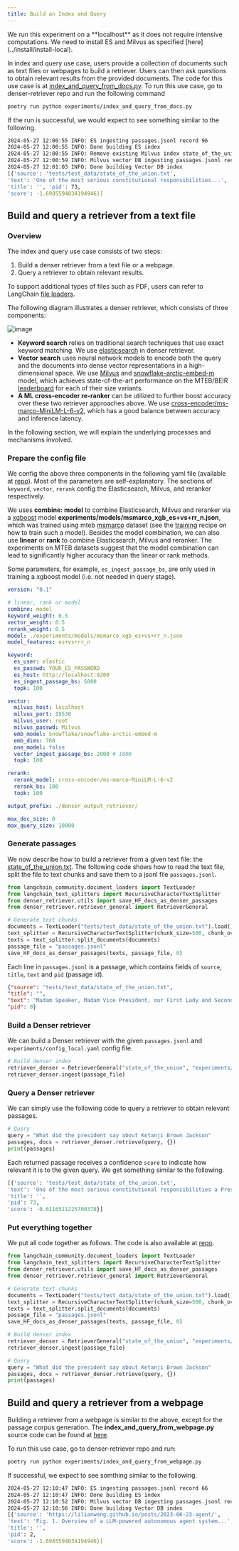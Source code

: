 ```yaml
---
title: Build an Index and Query
---
```


<Callout type="info">
  We run this experiment on a **localhost** as it does not require intensive computations. We need to install ES and Milvus as specified [here](../install/install-local).
</Callout>

In index and query use case, users provide a collection of documents such as text files or webpages to build a retriever. Users can then ask questions to obtain relevant results from the provided documents. The code for this use case is at [index_and_query_from_docs.py](https://github.com/denser-org/denser-retriever/blob/main/experiments/index_and_query_from_docs.py). To run this use case, go to denser-retriever repo and run the following command

```bash
poetry run python experiments/index_and_query_from_docs.py
```
If the run is successful, we would expect to see something similar to the following.

```bash
2024-05-27 12:00:55 INFO: ES ingesting passages.jsonl record 96
2024-05-27 12:00:55 INFO: Done building ES index
2024-05-27 12:00:55 INFO: Remove existing Milvus index state_of_the_union
2024-05-27 12:00:59 INFO: Milvus vector DB ingesting passages.jsonl record 96
2024-05-27 12:01:03 INFO: Done building Vector DB index
[{'source': 'tests/test_data/state_of_the_union.txt',
'text': 'One of the most serious constitutional responsibilities...',
'title': '', 'pid': 73,
'score': -1.6985594034194946}]
```

## Build and query a retriever from a text file

### Overview

The index and query use case consists of two steps:

1. Build a denser retriever from a text file or a webpage.
2. Query a retriever to obtain relevant results.

To support additional types of files such as PDF, users can refer to LangChain [file loaders](https://js.langchain.com/v0.1/docs/integrations/document_loaders/file_loaders/).

The following diagram illustrates a denser retriever, which consists of three components:

![image](/images/denser-retriever.png)

- **Keyword search** relies on traditional search techniques that use exact keyword matching. We use [elasticsearch](https://www.elastic.co/guide/en/elasticsearch/reference/current/targz.html) in denser retriever.
- **Vector search** uses neural network models to encode both the query and the documents into dense vector representations in a high-dimensional space. We use [Milvus](https://milvus.io/docs/install_standalone-docker.md) and [snowflake-arctic-embed-m](https://github.com/Snowflake-Labs/arctic-embed?tab=readme-ov-file) model, which achieves state-of-the-art performance on the MTEB/BEIR [leaderboard](https://huggingface.co/spaces/mteb/leaderboard) for each of their size variants.
- **A ML cross-encoder re-ranker** can be utilized to further boost accuracy over these two retriever approaches above. We use [cross-encoder/ms-marco-MiniLM-L-6-v2](https://huggingface.co/cross-encoder/ms-marco-MiniLM-L-6-v2), which has a good balance between accuracy and inference latency.

In the following section, we will explain the underlying processes and mechanisms involved.

<Steps>

<Step>

### Prepare the config file

We config the above three components in the following yaml file (available at [repo](https://github.com/denser-org/denser-retriever/blob/main/experiments/config_local.yaml)). Most of the parameters are self-explanatory. The sections of `keyword`, `vector`, `rerank` config the Elasticsearch, Milvus, and reranker respectively.

We uses **combine: model** to combine Elasticsearch, Milvus and reranker via a [xgboost](https://github.com/dmlc/xgboost) model **experiments/models/msmarco_xgb_es+vs+rr_n.json**, which was trained using mteb [msmarco](https://huggingface.co/datasets/mteb/msmarco) dataset (see the [training](https://retriever.denser.ai/docs/experiments/training) recipe on how to train such a model). Besides the model combination, we can also use **linear** or **rank** to combine Elasticsearch, Milvus and reranker. The experiments on MTEB datasets suggest that the model combination can lead to significantly higher accuracy than the linear or rank methods.

Some parameters, for example, `es_ingest_passage_bs`, are only used in training a xgboost model (i.e. not needed in query stage).

```yaml
version: "0.1"

# linear, rank or model
combine: model
keyword_weight: 0.5
vector_weight: 0.5
rerank_weight: 0.5
model: ./experiments/models/msmarco_xgb_es+vs+rr_n.json
model_features: es+vs+rr_n

keyword:
  es_user: elastic
  es_passwd: YOUR_ES_PASSWORD
  es_host: http://localhost:9200
  es_ingest_passage_bs: 5000
  topk: 100

vector:
  milvus_host: localhost
  milvus_port: 19530
  milvus_user: root
  milvus_passwd: Milvus
  emb_model: Snowflake/snowflake-arctic-embed-m
  emb_dims: 768
  one_model: false
  vector_ingest_passage_bs: 2000 # 1000
  topk: 100

rerank:
  rerank_model: cross-encoder/ms-marco-MiniLM-L-6-v2
  rerank_bs: 100
  topk: 100

output_prefix: ./denser_output_retriever/

max_doc_size: 0
max_query_size: 10000
```

</Step>

<Step>

### Generate passages

We now describe how to build a retriever from a given text file: the [state_of_the_union.txt](https://github.com/denser-org/denser-retriever/blob/main/tests/test_data/state_of_the_union.txt). The following code shows how to read the text file, split the file to text chunks and save them to a jsonl file `passages.jsonl`.

```python
from langchain_community.document_loaders import TextLoader
from langchain_text_splitters import RecursiveCharacterTextSplitter
from denser_retriever.utils import save_HF_docs_as_denser_passages
from denser_retriever.retriever_general import RetrieverGeneral

# Generate text chunks
documents = TextLoader("tests/test_data/state_of_the_union.txt").load()
text_splitter = RecursiveCharacterTextSplitter(chunk_size=500, chunk_overlap=100)
texts = text_splitter.split_documents(documents)
passage_file = "passages.jsonl"
save_HF_docs_as_denser_passages(texts, passage_file, 0)
```

Each line in `passages.jsonl` is a passage, which contains fields of `source`, `title`, `text` and `pid` (passage id).

```json
{"source": "tests/test_data/state_of_the_union.txt",
"title": "",
"text": "Madam Speaker, Madam Vice President, our First Lady and Second Gentleman. Members of Congress and the Cabinet. Justices of the Supreme Court. My fellow Americans.  \n\nLast year COVID-19 kept us apart. This year we are finally together again. \n\nTonight, we meet as Democrats Republicans and Independents. But most importantly as Americans. \n\nWith a duty to one another to the American people to the Constitution. \n\nAnd with an unwavering resolve that freedom will always triumph over tyranny.",
"pid": 0}
```

</Step>

<Step>

### Build a Denser retriever

We can build a Denser retriever with the given `passages.jsonl` and `experiments/config_local.yaml` config file.

```python
# Build denser index
retriever_denser = RetrieverGeneral("state_of_the_union", "experiments/config_local.yaml")
retriever_denser.ingest(passage_file)
```

</Step>

<Step>

### Query a Denser retriever
We can simply use the following code to query a retriever to obtain relevant passages.

```python
# Query
query = "What did the president say about Ketanji Brown Jackson"
passages, docs = retriever_denser.retrieve(query, {})
print(passages)
```

Each returned passage receives a confidence `score` to indicate how relevant it is to the given query. We get something similar to the following.

```python
[{'source': 'tests/test_data/state_of_the_union.txt',
'text': 'One of the most serious constitutional responsibilities a President has is nominating someone to serve on the United States Supreme Court. \n\nAnd I did that 4 days ago, when I nominated Circuit Court of Appeals Judge Ketanji Brown Jackson. One of our nation’s top legal minds, who will continue Justice Breyer’s legacy of excellence.',
'title': '',
'pid': 73,
'score': -0.6116511225700378}]
```

</Step>

<Step>

### Put everything together
We put all code together as follows. The code is also available at [repo](https://github.com/denser-org/denser-retriever/blob/main/experiments/index_and_query_from_docs.py).
```python
from langchain_community.document_loaders import TextLoader
from langchain_text_splitters import RecursiveCharacterTextSplitter
from denser_retriever.utils import save_HF_docs_as_denser_passages
from denser_retriever.retriever_general import RetrieverGeneral

# Generate text chunks
documents = TextLoader("tests/test_data/state_of_the_union.txt").load()
text_splitter = RecursiveCharacterTextSplitter(chunk_size=500, chunk_overlap=100)
texts = text_splitter.split_documents(documents)
passage_file = "passages.jsonl"
save_HF_docs_as_denser_passages(texts, passage_file, 0)

# Build denser index
retriever_denser = RetrieverGeneral("state_of_the_union", "experiments/config_local.yaml")
retriever_denser.ingest(passage_file)

# Query
query = "What did the president say about Ketanji Brown Jackson"
passages, docs = retriever_denser.retrieve(query, {})
print(passages)
```

</Step>

</Steps>

## Build and query a retriever from a webpage

Building a retriever from a webpage is similar to the above, except for the passage corpus generation. The **index_and_query_from_webpage.py** source code can be found at [here](https://github.com/denser-org/denser-retriever/blob/main/experiments/index_and_query_from_webpage.py).

To run this use case, go to denser-retriever repo and run:

```bash
poetry run python experiments/index_and_query_from_webpage.py
```

If successful, we expect to see somthing similar to the following.

```bash
2024-05-27 12:10:47 INFO: ES ingesting passages.jsonl record 66
2024-05-27 12:10:47 INFO: Done building ES index
2024-05-27 12:10:52 INFO: Milvus vector DB ingesting passages.jsonl record 66
2024-05-27 12:10:56 INFO: Done building Vector DB index
[{'source': 'https://lilianweng.github.io/posts/2023-06-23-agent/',
'text': 'Fig. 1. Overview of a LLM-powered autonomous agent system...',
'title': '',
'pid': 2,
'score': -1.6985594034194946}]
